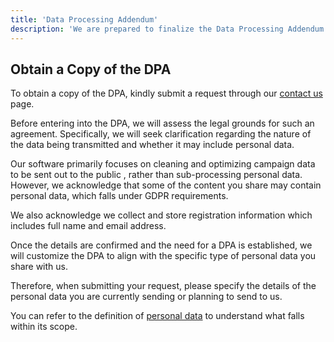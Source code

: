 ```yaml
---
title: 'Data Processing Addendum'
description: 'We are prepared to finalize the Data Processing Addendum (DPA) with our customers as mandated by the European Union General Data Protection Regulation (GDPR).'
---
```


## Obtain a Copy of the DPA

To obtain a copy of the DPA, kindly submit a request through our [contact us](https://campaigncleaner.com/email-deliverability-consultant.html) page.

Before entering into the DPA, we will assess the legal grounds for such an agreement. Specifically, we will seek clarification regarding the nature of the data being transmitted and whether it may include personal data.

Our software primarily focuses on cleaning and optimizing campaign data to be sent out to the public , rather than sub-processing personal data. However, we acknowledge that some of the content you share may contain personal data, which falls under GDPR requirements.

We also acknowledge we collect and store registration information which includes full name and email address.

Once the details are confirmed and the need for a DPA is established, we will customize the DPA to align with the specific type of personal data you share with us.

Therefore, when submitting your request, please specify the details of the personal data you are currently sending or planning to send to us.

You can refer to the definition of [personal data](https://gdpr.eu/eu-gdpr-personal-data/) to understand what falls within its scope.

